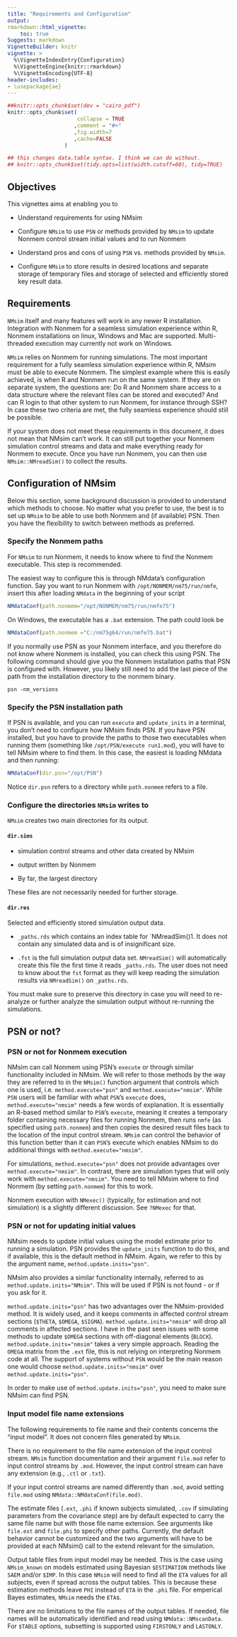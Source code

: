 ```yaml
---
title: "Requirements and Configuration"
output:
rmarkdown::html_vignette:
    toc: true
Suggests: markdown
VignetteBuilder: knitr
vignette: >
  %\VignetteIndexEntry{Configuration}
  %\VignetteEngine{knitr::rmarkdown}
  %\VignetteEncoding{UTF-8}
header-includes:
- \usepackage{ae}
---
```


```r
##knitr::opts_chunk$set(dev = "cairo_pdf")
knitr::opts_chunk$set(
                      collapse = TRUE
                     ,comment = "#>"
                     ,fig.width=7
                     ,cache=FALSE
                  )

## this changes data.table syntax. I think we can do without.
## knitr::opts_chunk$set(tidy.opts=list(width.cutoff=60), tidy=TRUE)
```



## Objectives
This vignettes aims at enabling you to

* Understand requirements for using NMsim

* Configure `NMsim` to use `PSN` or methods provided by `NMsim` to
  update Nonmem control stream initial values and to run Nonmem

* Understand pros and cons of using `PSN` vs. methods provided by
  `NMsim`.

* Configure `NMsim` to store results in desired locations and separate
  storage of temporary files and storage of selected and efficiently
  stored key result data.


## Requirements

`NMsim` itself and many features will work in any newer R installation. Integration with Nonmem for a seamless simulation experience within R, Nonmem installations on linux, Windows and Mac are supported. Multi-threaded execution may currently not work on Windows.

`NMsim` relies on Nonmem for running simulations. The most important requirement for a fully seamless simulation experience within R, NMsim must be able to execute Nonmem. The simplest example where this is easily achieved, is when R and Nonmem run on the same system. If they are on separate system, the questions are: Do R and Nonmem share access to a data structure where the relevant files can be stored and executed? And can R login to that other system to run Nonmem, for instance through SSH? In case these two criteria are met, the fully seamless experience should still be possible.

If your system does
not meet these requirements in this document, it does not mean
that NMsim can't work. It can still put together your Nonmem
simulation control streams and data and make everything ready for Nonmem to execute. Once
you have run Nonmem, you can then use `NMsim::NMreadSim()` to
collect the results.



## Configuration of NMsim
Below this section, some background discussion is provided to
understand which methods to choose. No matter what you prefer to use,
the best is to set up `NMsim` to be able to use both Nonmem and (if
available) PSN. Then you have the flexibility to switch between
methods as preferred.

### Specify the Nonmem paths
For `NMsim` to run Nonmem, it needs to know where to find the Nonmem
executable. This step is recommended.

The easiest way to configure this is through NMdata's configuration
function. Say you want to run Nonmem with `/opt/NONMEM/nm75/run/nmfe`,
insert this after loading `NMdata` in the beginning of your script

```r
NMdataConf(path.nonmem="/opt/NONMEM/nm75/run/nmfe75")
```

On Windows, the executable has a `.bat` extension. The path could look be

```r
NMdataConf(path.nonmem ="C:/nm75g64/run/nmfe75.bat")
```

If you normally use PSN as your Nonmem interface, and you therefore do
not know where Nonmem is installed, you can check this using PSN. The
following command should give you the Nonmem installation paths that
PSN is configured with. However, you likely still need to add the last
piece of the path from the installation directory to the nonmem
binary.

```
psn -nm_versions
```

### Specify the PSN installation path
If PSN is available, and you can run `execute` and `update_inits` in a
terminal, you don't need to configure how NMsim finds PSN. If you have PSN
installed, but you have to provide the paths to those two executables
when running them (something like `/opt/PSN/execute run1.mod`), you
will have to tell NMsim where to find them. In this case, the easiest
is loading NMdata and then running:

```r
NMdataConf(dir.psn="/opt/PSN")
```

Notice `dir.psn` refers to a directory while `path.nonmem`
refers to a file. 


### Configure the directories `NMsim` writes to
`NMsim` creates two main directories for its output.

#### `dir.sims`

- simulation control streams and other data created by NMsim 

- output written by Nonmem

- By far, the largest directory

These files are not necessarily needed for further storage. 

#### `dir.res`
Selected and efficiently stored simulation output data. 

- `_paths.rds` which contains an index table for `NMreadSim()1. It does not contain any simulated data and is of insignificant size. 

- `.fst` is the full simulation output data set. `NMreadSim()` will automatically create this file the first time it reads `_paths.rds`. The user does not need to know about the `fst` format as they will keep reading the simulation results via `NMreadSim()` on `_paths.rds`.

You must make sure to preserve this directory in case you will need to re-analyze or further analyze the simulation output without re-running the simulations.

## PSN or not?
### PSN or not for Nonmem execution
NMsim can call Nonmem using PSN's `execute` or through similar
functionality included in NMsim. We will refer to those methods by
the way they are referred to in the `NMsim()` function argument that
controls which one is used, i.e. `method.execute="psn"` and
`method.execute="nmsim"`. While `PSN` users will be familiar with what `PSN`'s `execute` does, `method.execute="nmsim"` needs a few words of explanation. It is essentially an R-based method similar to `PSN`'s `execute`, meaning it creates a temporary folder containing necessary files for running Nonmem, then runs `nmfe` (as specified using `path.nonmem`) and then copies the desired result files back to the location of the input control stream. `NMsim` can control the behavior of this function better than it can `PSN`'s execute which enables NMsim to do additional things with `method.execute="nmsim"`.

For simulations, `method.execute="psn"` does not provide advantages
over `method.execute="nmsim"`. In contrast, there are simulation types
that will only work with `method.execute="nmsim"`. You need to tell
NMsim where to find Nonmem (by setting `path.nonmem`) for this to work.

Nonmem execution with `NMexec()` (typically, for estimation and not
simulation) is a slightly different discussion. See `?NMexec` for
that.

### PSN or not for updating initial values
NMsim needs to update initial values using the model estimate prior to
running a simulation. PSN provides the `update_inits` function to do
this, and if available, this is the default method in NMsim. Again, we
refer to this by the argument name, `method.update.inits="psn"`.

NMsim also provides a similar functionality internally, referred to as
`method.update.inits="NMsim"`. This will be used if PSN is not found -
or if you ask for it. 

`method.update.inits="psn"` has two advantages over the NMsim-provided
method. It is widely used, and it keeps comments in affected control
stream sections (`$THETA`, `$OMEGA`,
`$SIGMA`). `method.update.inits="nmsim"` will drop all comments in
affected sections. I have in the past seen issues with some methods to
update `$OMEGA` sections with off-diagonal elements
(`BLOCK`). `method.update.inits="nmsim"` takes a very simple
approach. Reading the `OMEGA` matrix from the `.ext` file, this is not
relying on interpreting Nonmem code at all. The support of systems
without `PSN` would be the main reason one would choose
`method.update.inits="nmsim"` over `method.update.inits="psn"`.

In order to make use of `method.update.inits="psn"`, you need to make
sure NMsim can find PSN.


### Input model file name extensions
The following requirements to file name and their contents concerns
the "input model". It does not concern files generated by `NMsim`.

There is no requirement to the file name extension of the input control stream. 
`NMsim` function documentation  and their argument `file.mod` refer to input control
streams by `.mod`. However, the input control stream can have any extension (e.g., `.ctl` or `.txt`). 

If your input control streams are named differently than `.mod`, avoid setting `file.mod` using `NMdata::NMdataConf(file.mod)`. 


The estimate files (`.ext`, `.phi`
if known subjects simulated, `.cov` if simulating parameters from the covariance step) are by default expected to carry
the same file name but with those file name extension. See arguments like `file.ext` and `file.phi` to specify other paths. Currently, the default behavior cannot be customized and the two arguments will have to be provided at each NMsim() call to the extend relevant for the simulation.

Output table files from input model may be needed. This is the case using `NMsim_known` on models estimated using Bayesian `$ESTIMATION` methods like `SAEM` and/or `$IMP`. In this case `NMsim` will need to find all the `ETA` values for all subjects, even if spread across the output tables. This is because these estimation methods leave `PHI` instead of `ETA` in the `.phi` file. For emperical Bayes estimates, `NMsim` needs the `ETA`s.

There are no limitations to the file names of the output tables. If needed, file names will be automatically identified and read  using `NMdata::NMscanData`. For `$TABLE` options, subsetting is supported using `FIRSTONLY` and `LASTONLY`.
